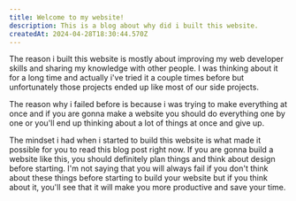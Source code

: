 ```yaml
---
title: Welcome to my website!
description: This is a blog about why did i built this website.
createdAt: 2024-04-28T18:30:44.570Z
---
```


The reason i built this website is mostly about improving my 
web developer skills and sharing my knowledge with other people.
I was thinking about it for a long time and actually i've tried it a couple 
times before but unfortunately those projects ended up like most of our side projects.

The reason why i failed before is because i was trying to make everything at 
once and if you are gonna make a website you should do everything one by 
one or you'll end up thinking about a lot of things at once and give up.

The mindset i had when i started to build this website is what made it 
possible for you to read this blog post right now. If you are gonna build a website
like this, you should definitely plan things and think about design before starting.
I'm not saying that you will always fail if you don't think about these things before
starting to build your website but if you think about it, you'll see that it will make
you more productive and save your time.

